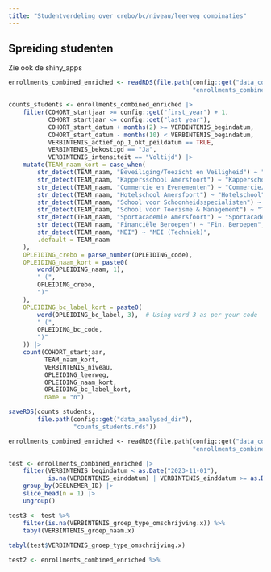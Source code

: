 ```yaml
---
title: "Studentverdeling over crebo/bc/niveau/leerweg combinaties"
---
```


## Spreiding studenten
Zie ook de shiny_apps


```r

enrollments_combined_enriched <- readRDS(file.path(config::get("data_combined_dir"),
                                                   "enrollments_combined_enriched.rds"))

counts_students <- enrollments_combined_enriched |>
    filter(COHORT_startjaar >= config::get("first_year") + 1,
           COHORT_startjaar <= config::get("last_year"),
           COHORT_start_datum + months(2) >= VERBINTENIS_begindatum,
           COHORT_start_datum - months(10) < VERBINTENIS_begindatum,
           VERBINTENIS_actief_op_1_okt_peildatum == TRUE,
           VERBINTENIS_bekostigd == "Ja",
           VERBINTENIS_intensiteit == "Voltijd") |>
    mutate(TEAM_naam_kort = case_when(
        str_detect(TEAM_naam, "Beveiliging/Toezicht en Veiligheid") ~ "Beveiliging",
        str_detect(TEAM_naam, "Kappersschool Amersfoort") ~ "Kapperschool",
        str_detect(TEAM_naam, "Commercie en Evenementen") ~ "Commercie/Events",
        str_detect(TEAM_naam, "Hotelschool Amersfoort") ~ "Hotelschool",
        str_detect(TEAM_naam, "School voor Schoonheidsspecialisten") ~ "Schoonheid spec.",
        str_detect(TEAM_naam, "School voor Toerisme & Management") ~ "Toerisme & Mgt",
        str_detect(TEAM_naam, "Sportacademie Amersfoort") ~ "Sportacademie",
        str_detect(TEAM_naam, "Financiële Beroepen") ~ "Fin. Beroepen",
        str_detect(TEAM_naam, "MEI") ~ "MEI (Techniek)",
        .default = TEAM_naam
    ),
    OPLEIDING_crebo = parse_number(OPLEIDING_code),
    OPLEIDING_naam_kort = paste0(
        word(OPLEIDING_naam, 1),
        " (",
        OPLEIDING_crebo,
        ")"
    ),
    OPLEIDING_bc_label_kort = paste0(
        word(OPLEIDING_bc_label, 3),  # Using word 3 as per your code
        " (",
        OPLEIDING_bc_code,
        ")"
    )) |>
    count(COHORT_startjaar,
          TEAM_naam_kort,
          VERBINTENIS_niveau,
          OPLEIDING_leerweg,
          OPLEIDING_naam_kort,
          OPLEIDING_bc_label_kort,
          name = "n")

```



```r
saveRDS(counts_students,
        file.path(config::get("data_analysed_dir"),
                  "counts_students.rds"))
```


```4

enrollments_combined_enriched <- readRDS(file.path(config::get("data_combined_dir"),
                                                   "enrollments_combined_enriched.rds"))

```

```r

test <- enrollments_combined_enriched |>
    filter(VERBINTENIS_begindatum < as.Date("2023-11-01"),
           is.na(VERBINTENIS_einddatum) | VERBINTENIS_einddatum >= as.Date("2023-08-01")) |>
    group_by(DEELNEMER_ID) |>
    slice_head(n = 1) |>
    ungroup()

test3 <- test %>% 
    filter(is.na(VERBINTENIS_groep_type_omschrijving.x)) %>%
    tabyl(VERBINTENIS_groep_naam.x)
       
tabyl(test$VERBINTENIS_groep_type_omschrijving.x)

test2 <- enrollments_combined_enriched %>%


```
